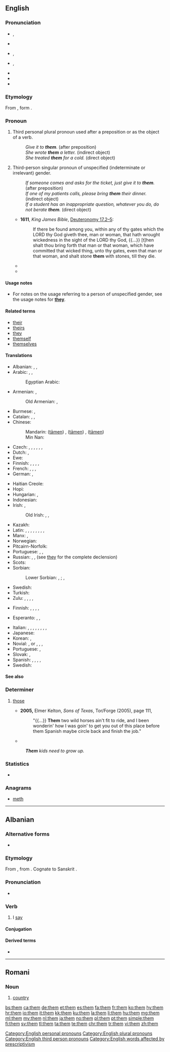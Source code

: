 ==English==
{{wikipedia}}

===Pronunciation===
* {{a|Stressed}} {{enPR|''th''ĕm}}, {{IPA|/ðɛm/|lang=en}}
* {{audio|En-us-them.ogg|Audio (US)|lang=en}}
* {{a|Unstressed}} {{enPR|''th''əm}}, {{IPA|/ðəm/|lang=en}}
* {{a|Unstressed}} {{a|nonstandard}} {{enPR|dəm}}, {{IPA|[dəm]|lang=en}}
* {{audio|En-us-them-unstressed.ogg|Audio (US) unstressed, in the phrase "see them"|lang=en}}
* {{rhymes|ɛm|lang=en}}
* {{rhymes|əm|lang=en}}

===Etymology===
From {{etyl|enm|en}}, form {{etyl|non|en}}.

===Pronoun===
{{en-pron|desc=personal pronoun, objective case}}

# Third personal plural pronoun used after a preposition or as the object of a verb.
#: ''Give it to '''them'''.'' (after preposition)
#: ''She wrote '''them''' a letter.'' (indirect object)
#: ''She treated '''them''' for a cold.'' (direct object)
# Third-person singular pronoun of unspecified (indeterminate or irrelevant) gender.
#: ''If someone comes and asks for the ticket, just give it to '''them'''.'' (after preposition)
#: ''If one of my patients calls, please bring '''them''' their dinner.'' (indirect object)
#: ''If a student has an inappropriate question, whatever you do, do not berate '''them'''.'' (direct object)
#* '''1611''', ''King James Bible'', [[s:Bible (King James)/Deuteronomy#Chapter 17|Deuteronomy 17.2–5]]:
#*: If there be found among you, within any of thy gates which the LORD thy God giveth thee, man or woman, that hath wrought wickedness in the sight of the LORD thy God, {{...}} [t]hen shalt thou bring forth that man or that woman, which have committed that wicked thing, unto thy gates, even that man or that woman, and shalt stone '''them''' with stones, till they die.
#* {{quote-book|year=2006|title=First on the Scence: Student Reference Guide|author=St. John Ambulance|isbn=1-894070-56-9|section=Lesson 2, page 3|passage=Place the casualty on their back with feet and legs raised—this is called the ''shock position''. [emphasis in original] Once the casualty is positioned, cover '''them''' to preserve body heat, but do not overheat.}}
#* {{quote-book|year = 2007|first = J. K.|last = Rowling|authorlink = J. K. Rowling|title = {{w|Harry Potter and the Deathly Hallows}}|location = (quoted edition: London|publisher=Bloomsbury, 2008|isbn = 978 0 7475 9586 1|page = 270)|passage = Someone in the crowd around the lifts called sycophantically, ‘Morning, Yaxley!’ Yaxley ignored '''them'''.}}

====Usage notes====
* For notes on the usage referring to a person of unspecified gender, see the usage notes for '''[[they]]'''.

====Related terms====
* [[their]]
* [[theirs]]
* [[they]]
* [[themself]]
* [[themselves]]

====Translations====
{{trans-top|third personal plural pronoun used after a preposition or as the object of a verb}}
* Albanian: {{t+|sq|ata}}, {{t+|sq|ato}}, {{t+|sq|atyre}}
* Arabic: {{t+|ar|هم|m|alt='''ـهُمْ'''|tr=-hum}}, {{t|ar|هن|f|alt='''ـهُنَّ'''|tr=-hunna}}, {{t|ar|هما|d|alt='''ـهُما'''|tr=-huma}}
*: Egyptian Arabic: {{t|arz|هم|alt='''ـهم'''|tr=-hum|sc=Arab}}
* Armenian: {{t|hy|նրանց|tr=nranc’}}, {{l|hy|իրենց|tr=irenc’}}
*: Old Armenian: {{t|xcl|նոցա|tr=nocʿa}}, {{t|xcl|նոսա|tr=nosa}}
* Burmese: {{t|my|သူတို့|tr=thudo.|sc=Mymr}}, {{t+|my|သူများ|tr=thumya:|sc=Mymr}}
* Catalan: {{qualifier|accusative}} {{t+|ca|els|m}}, {{t+|ca|les|f}}, {{qualifier|dative}} {{t+|ca|els}}
* Chinese:
*: Mandarin: {{zh-ts|他們|他们}} ([[tāmen]]) {{qualifier|human}}, {{zh-ts|她們|她们}} ([[tāmen]]) {{qualifier|human females only}}, {{zh-ts|它們|它们}} ([[tāmen]]) {{qualifier|non-human}}
*: Min Nan: {{t|nan|亻因|tr=[[in]]|sc=Hani}}
* Czech: {{t+|cs|jich}} {{qualifier|genitive, locative}}, {{t+|cs|nich}} {{qualifier|genitive, locative after preposition}}, {{t+|cs|jim}} {{qualifier|dative}}, {{t+|cs|nim}} {{qualifier|dative after preposition}}, {{t+|cs|je}} {{qualifier|accusative}}, {{t+|cs|ně}} {{qualifier|accusative after preposition}}, {{t+|cs|jimi}} {{qualifier|instrumental}} {{t+|cs|nimi}} {{qualifier|instrumental after preposition}}
* Dutch: {{t+|nl|hen}} {{qualifier|esp. for direct objects}}, {{t+|nl|hun}} {{qualifier|esp. for indirect objects}}
* Ewe: {{t|ee|wo}}
* Finnish: {{t+|fi|heidät}}, {{t+|fi|heitä}}, {{t|fi|heillä}}, {{t|fi|heille}}, {{qualifier|inflected forms of [[he#Finnish|he]] - "they", of which the ones listed are the most frequently used}} {{t|fi|heiltä}}
* French: {{qualifier|accusative}} {{t+|fr|les}}, {{qualifier|dative}} {{t+|fr|leur}}, {{qualifier|after preposition or emphatic}} {{t+|fr|eux|m}}, {{qualifier|after preposition or emphatic}} {{t+|fr|elles|f}}
* German: {{t+|de|sie}} {{qualifier|accusative}}, {{t+|de|ihnen}} {{qualifier|dative}}
{{trans-mid}}
* Haitian Creole: {{t|ht|yo}}
* Hopi: {{t|hop|pumuy}}
* Hungarian: {{t+|hu|őket}}, {{t+|hu|azokat}}
* Indonesian: {{t+|id|mereka}}
* Irish: {{t|ga|iad}}, {{t|ga|iadsan}} {{qualifier|emphatic}}
*: Old Irish: {{t|sga|s-}}, {{t|sga|da-}}, {{t|sga|-us}}
* Kazakh: {{t|kk|оларды|tr=olardı|sc=Cyrl}}
* Latin: {{t|la|eos|m}}, {{t|la|eas|f}}, {{t|la|ea|n}}, {{t|la|illos|m}}, {{t|la|illas|f}}, {{t|la|illa|n}}, {{t+|la|hos|m}}, {{t+|la|has|f}}, {{t|la|haec|n}}
* Manx: {{t+|gv|ad}}, {{t|gv|adsyn}} {{qualifier|emphatic}}
* Norwegian: {{t+|no|dem}}
* Pitcairn-Norfolk: {{t|pih|dem}}
* Portuguese: {{t+|pt|os|m-p}} {{qualifier|direct object}}, {{t+|pt|lhes|m-f-p}} {{qualifier|dative}}, {{t+|pt|eles|m-p}} {{qualifier|preposition}}
* Russian: {{t+|ru|их|tr=ix}} {{qualifier|direct object}}, {{t+|ru|им|tr=im}} {{qualifier|indirect object}}, (see {{t+|ru|они|tr=oní}} [[they]] for the complete declension)
* Scots: {{t|sco|thaim}}
* Sorbian:
*: Lower Sorbian: {{t|dsb|jej|d}}, {{t|dsb|je|p}} {{qualifier|inanimate}}; {{t|dsb|jeju|d}}, {{t|dsb|jich|p}} {{qualifier|animate}}
* Swedish: {{t+|sv|dem}}
* Turkish: {{t+|tr|onlar}}
* Zulu: {{t|zu|bona|c2}} {{qualifier|usually for people}}, {{t|zu|yona|c4}}, {{t|zu|wona|c6}}, {{t|zu|zona|c8}}, {{t|zu|zona|c10}}
{{trans-bottom}}

{{trans-top|third-person singular pronoun of indeterminate gender}}
* Finnish: {{t+|fi|hänet}}, {{t+|fi|häntä}}, {{t+|fi|hänellä}}, {{t+|fi|hänelle}}, {{qualifier|inflected forms of [[hän#Finnish|hän]] - "he, she", of which the ones listed are the most frequently used}} {{t+|fi|häneltä}}
{{trans-mid}}
{{trans-bottom}}
{{checktrans-top}}
* Esperanto: {{qualifier|after preposition}} {{t+check|eo|ili}}, {{qualifier|indirect object}} {{t-check|eo|[[al]] [[ili]]}} <!-- was "[[al]] [[ili]]" - assumed sum-of-parts; if an idiom, use {{t}} instead of {{t-SOP}}. see [[User:Kephir/gadgets/xte#Translation_fixing]] -->, {{qualifier|direct object}} {{t+check|eo|ili|alt=ilin}} <!-- was "[[ili]]n" - assumed inflected form or vocalised spelling; please verify if linking is acceptable. see [[User:Kephir/gadgets/xte#Translation_fixing]] -->
{{attention|it|example sentences should be on the proper entries}}
* Italian: {{qualifier|after preposition}} {{t+check|it|loro}}, {{qualifier|indirect object}} {{t+check|it|loro}}, {{qualifier|colloquial}} {{t+check|it|gli}}, {{qualifier|indirect object, emphatic}} {{t-check|it|[[a]] [[loro]]}}, {{qualifier|indirect object with an imperative verb}} {{t+check|it|loro}}, {{qualifier|colloquial; becomes'' glie- ''when used with a direct object}} {{t+check|it|gli}}, {{qualifier|direct object}} {{t+check|it|li|m}}, {{t+check|it|le|f}}, {{qualifier|direct object, emphatic}} {{t+check|it|loro}}
* Japanese: {{t-check|ja|彼らを|tr=かれらを, karera o|sc=Jpan}}
* Korean: {{t-check|ko|그들을|tr=geudeuleul|sc=Kore}}, {{t-check|ko|그들에게|tr=geudeulege|sc=Kore}}
* Novial: {{t-check|nov|les|m}}, {{g|f}} or {{g|n}}, {{t-check|nov|los|m}}, {{t-check|nov|las|f}}, {{t-check|nov|lus|n}}
* Portuguese: {{t+check|pt|os}}, {{t+check|pt|lhes}}
* Slovak: {{qualifier|dative}} {{t-check|sk|im}}, {{qualifier|accusative}} {{t-check|sk|ich}}
* Spanish: {{qualifier|direct object}} {{t+check|es|les}}, {{t+check|es|ellos|m|alt=a ellos}} <!-- was "a [[ellos]]" - assumed inflected form or vocalised spelling; please verify if linking is acceptable. see [[User:Kephir/gadgets/xte#Translation_fixing]] -->, {{qualifier|indirect object}} {{t+check|es|ellas|f|alt=a ellas}} <!-- was "a [[ellas]]" - assumed inflected form or vocalised spelling; please verify if linking is acceptable. see [[User:Kephir/gadgets/xte#Translation_fixing]] -->, {{t+check|es|ellos|m}}, {{qualifier|after preposition}} {{t+check|es|ellas|f}}
* Swedish: {{t+check|sv|dem}}
{{trans-bottom}}

====See also====
{{English personal pronouns}}

===Determiner===
{{en-det}}

# {{context|dialectal|lang=en}} [[those]]
#* '''2005,''' Elmer Kelton, ''Sons of Texas'', Tor/Forge (2005), page 111,
#*: "{{...}} '''Them''' two wild horses ain't fit to ride, and I been wonderin' how I was goin' to get you out of this place before them Spanish maybe circle back and finish the job."
#* {{seemorecites|lang=en}}
#: '''''Them''' kids need to grow up.''

===Statistics===
* {{rank|been|will|no|49|them|when|if|there}}

===Anagrams===
* [[meth#English|meth]]

[[Category:English personal pronouns]]
[[Category:English plural pronouns]]
[[Category:English third person pronouns]]
[[Category:English words affected by prescriptivism]]

----

==Albanian==

===Alternative forms===
* {{l|sq|thom}}

===Etymology===
From {{etyl|sqj-pro|sq}} {{m|sqj-pro|*ϑēm-}}, from {{etyl|ine-pro|sq}} {{m|ine-pro|*ḱeh1(n)s-||to say, instruct, announce}}. Cognate to Sanskrit {{term||tr=śā́sti||to instruct, advise, command|lang=sa}}.{{attention|ine-pro|is there a more standard way of spelling that ine-pro root's name? e.g. with a subscript h?}}

===Pronunciation===
* {{IPA|[θɛm]|lang=sq}}

===Verb===
{{sq-verb|thashë|thënë}}

# I [[say]]

====Conjugation====
{{sq-conj/them}}

====Derived terms====
* {{l|sq|kundërthem}}

----

==Romani==

===Noun===
{{rom-noun|them|m||a}}

# [[country]]

[[bs:them]]
[[ca:them]]
[[de:them]]
[[et:them]]
[[es:them]]
[[fa:them]]
[[fr:them]]
[[ko:them]]
[[hy:them]]
[[hr:them]]
[[io:them]]
[[it:them]]
[[kk:them]]
[[ku:them]]
[[la:them]]
[[li:them]]
[[hu:them]]
[[mg:them]]
[[ml:them]]
[[my:them]]
[[nl:them]]
[[ja:them]]
[[no:them]]
[[pl:them]]
[[pt:them]]
[[simple:them]]
[[fi:them]]
[[sv:them]]
[[tl:them]]
[[ta:them]]
[[te:them]]
[[chr:them]]
[[tr:them]]
[[vi:them]]
[[zh:them]]